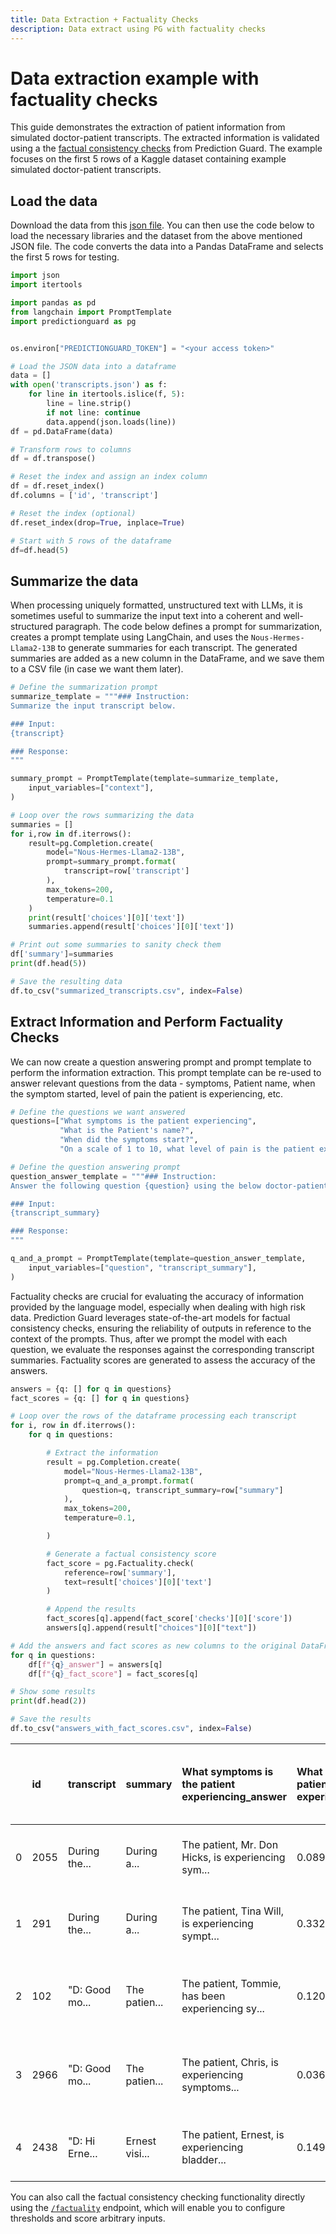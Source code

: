 ```yaml
---
title: Data Extraction + Factuality Checks
description: Data extract using PG with factuality checks
---
```


# Data extraction example with factuality checks

This guide demonstrates the extraction of patient information from simulated doctor-patient transcripts. The extracted information is validated using a the [factual consistency checks](../reference/factuality) from Prediction Guard. The example focuses on the first 5 rows of a Kaggle dataset containing example simulated doctor-patient transcripts.

## Load the data 

Download the data from this [json file](pages/usingllms/transcript_data/transcripts.json). You can then use the code below to load the necessary libraries and the dataset from the above mentioned JSON file. The code converts the data into a Pandas DataFrame and selects the first 5 rows for testing.

```python copy
import json
import itertools

import pandas as pd
from langchain import PromptTemplate
import predictionguard as pg


os.environ["PREDICTIONGUARD_TOKEN"] = "<your access token>"

# Load the JSON data into a dataframe
data = []
with open('transcripts.json') as f:
    for line in itertools.islice(f, 5):
        line = line.strip()
        if not line: continue
        data.append(json.loads(line))
df = pd.DataFrame(data)

# Transform rows to columns
df = df.transpose()

# Reset the index and assign an index column
df = df.reset_index()
df.columns = ['id', 'transcript']

# Reset the index (optional)
df.reset_index(drop=True, inplace=True)

# Start with 5 rows of the dataframe
df=df.head(5)
```

## Summarize the data

When processing uniquely formatted, unstructured text with LLMs, it is sometimes useful to summarize the input text into a coherent and well-structured paragraph. The code below defines a prompt for summarization, creates a prompt template using LangChain, and uses the `Nous-Hermes-Llama2-13B` to generate summaries for each transcript. The generated summaries are added as a new column in the DataFrame, and we save them to a CSV file (in case we want them later).


```python copy
# Define the summarization prompt
summarize_template = """### Instruction:
Summarize the input transcript below.

### Input:
{transcript}

### Response:
"""

summary_prompt = PromptTemplate(template=summarize_template,
    input_variables=["context"],
)

# Loop over the rows summarizing the data
summaries = []
for i,row in df.iterrows():
    result=pg.Completion.create(
        model="Nous-Hermes-Llama2-13B",
        prompt=summary_prompt.format(
            transcript=row['transcript']
        ),
        max_tokens=200,
        temperature=0.1
    )
    print(result['choices'][0]['text'])
    summaries.append(result['choices'][0]['text'])

# Print out some summaries to sanity check them
df['summary']=summaries
print(df.head(5))

# Save the resulting data
df.to_csv("summarized_transcripts.csv", index=False)
```
## Extract Information and Perform Factuality Checks

We can now create a question answering prompt and prompt template to perform the information extraction. This prompt template can be re-used to answer relevant questions from the data - symptoms, Patient name, when the symptom started, level of pain the patient is experiencing, etc.

```python copy
# Define the questions we want answered
questions=["What symptoms is the patient experiencing",
           "What is the Patient's name?",
           "When did the symptoms start?",
           "On a scale of 1 to 10, what level of pain is the patient experiencing?"]

# Define the question answering prompt
question_answer_template = """### Instruction:
Answer the following question {question} using the below doctor-patient transcript summary.

### Input:
{transcript_summary}

### Response:
"""

q_and_a_prompt = PromptTemplate(template=question_answer_template,
    input_variables=["question", "transcript_summary"],
)
```

Factuality checks are crucial for evaluating the accuracy of information provided by the language model, especially when dealing with high risk data. Prediction Guard leverages state-of-the-art models for factual consistency checks, ensuring the reliability of outputs in reference to the context of the prompts. Thus, after we prompt the model with each question, we evaluate the responses against the corresponding transcript summaries. Factuality scores are generated to assess the accuracy of the answers.

```python copy
answers = {q: [] for q in questions}
fact_scores = {q: [] for q in questions}

# Loop over the rows of the dataframe processing each transcript
for i, row in df.iterrows():
    for q in questions:

        # Extract the information
        result = pg.Completion.create(
            model="Nous-Hermes-Llama2-13B",
            prompt=q_and_a_prompt.format(
                question=q, transcript_summary=row["summary"]
            ),
            max_tokens=200,
            temperature=0.1,

        )

        # Generate a factual consistency score
        fact_score = pg.Factuality.check(
            reference=row['summary'],
            text=result['choices'][0]['text']
        )

        # Append the results
        fact_scores[q].append(fact_score['checks'][0]['score'])
        answers[q].append(result["choices"][0]["text"])

# Add the answers and fact scores as new columns to the original DataFrame
for q in questions:
    df[f"{q}_answer"] = answers[q]
    df[f"{q}_fact_score"] = fact_scores[q]

# Show some results
print(df.head(2))

# Save the results
df.to_csv("answers_with_fact_scores.csv", index=False)
```

|    | id   | transcript   | summary   | What symptoms is the patient experiencing_answer   | What symptoms is the patient experiencing_fact_score   | What is the Patient's name?_answer   | What is the Patient's name?_fact_score   | When did the symptoms start?_answer   | When did the symptoms start?_fact_score   | On a scale of 1 to 10, what level of pain is the patient experiencing?_answer   | On a scale of 1 to 10, what level of pain is the patient experiencing?_fact_score   |
|---:|:-----|:-------------|:----------|:--------------------------------------------------|:------------------------------------------------------|:-------------------------------------|:-----------------------------------------|:-------------------------------------|:-----------------------------------------|:-----------------------------------------------------------------------------|:----------------------------------------------------------------------------------|
|  0 | 2055 | During the... | During a... | The patient, Mr. Don Hicks, is experiencing sym... | 0.08922114223                                        | The patient's name is Mr. Don Hicks. | 0.451582998                                 | The symptoms started when Mr. Don ... | 0.1504420638                               | The transcript summary does not conta... | 0.5611280203                                                                   |
|  1 | 291  | During the... | During a... | The patient, Tina Will, is experiencing sympt... | 0.3320894539                                        | The patient's name is Tina Will.     | 0.8268791437                               | The symptoms started when Tina pre... | 0.7537286878                               | I am sorry to hear that Tina is expe... | 0.2882582843                                                                   |  
|  2 | 102  | "D: Good mo... | The patien... | The patient, Tommie, has been experiencing sy... | 0.1203972548                                        | I'm sorry, the question "What is t... | 0.6292911172                               | The symptoms started when?             | 0.7372002602                               | "I'm sorry to hear that Tommie has b... | 0.1583527327                                                                   |
|  3 | 2966 | "D: Good mo... | The patien... | The patient, Chris, is experiencing symptoms... | 0.03648262098                                       | The patient's name is Chris.         | 0.8302355409                               | The symptoms started when Chris exp... | 0.8345838189                               | I'm sorry to hear that Chris is expe... | 0.7252672315                                                                   | 
|  4 | 2438 | "D: Hi Erne... | Ernest visi... | The patient, Ernest, is experiencing bladder... | 0.149951458                                        | The patient's name is Ernest.        | 0.6766917109                               | The symptoms started when Ernest st... | 0.1891670823                               | Based on the information provided, i... | 0.6463367343                                                                   |


You can also call the factual consistency checking functionality directly using the [`/factuality`](../reference/factuality) endpoint, which will enable you to configure thresholds and score arbitrary inputs.